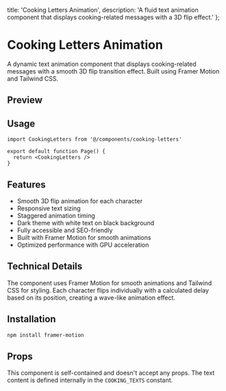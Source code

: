   title: 'Cooking Letters Animation',
  description: 'A fluid text animation component that displays cooking-related messages with a 3D flip effect.'
};

# Cooking Letters Animation

A dynamic text animation component that displays cooking-related messages with a smooth 3D flip transition effect. Built using Framer Motion and Tailwind CSS.

## Preview

<ComponentCodePreview name="cooking-letters" />

## Usage

```tsx
import CookingLetters from '@/components/cooking-letters'

export default function Page() {
  return <CookingLetters />
}
```

## Features

- Smooth 3D flip animation for each character
- Responsive text sizing
- Staggered animation timing
- Dark theme with white text on black background
- Fully accessible and SEO-friendly
- Built with Framer Motion for smooth animations
- Optimized performance with GPU acceleration

## Technical Details

The component uses Framer Motion for smooth animations and Tailwind CSS for styling. Each character flips individually with a calculated delay based on its position, creating a wave-like animation effect.

## Installation

```bash
npm install framer-motion
```

## Props

This component is self-contained and doesn't accept any props. The text content is defined internally in the `COOKING_TEXTS` constant.